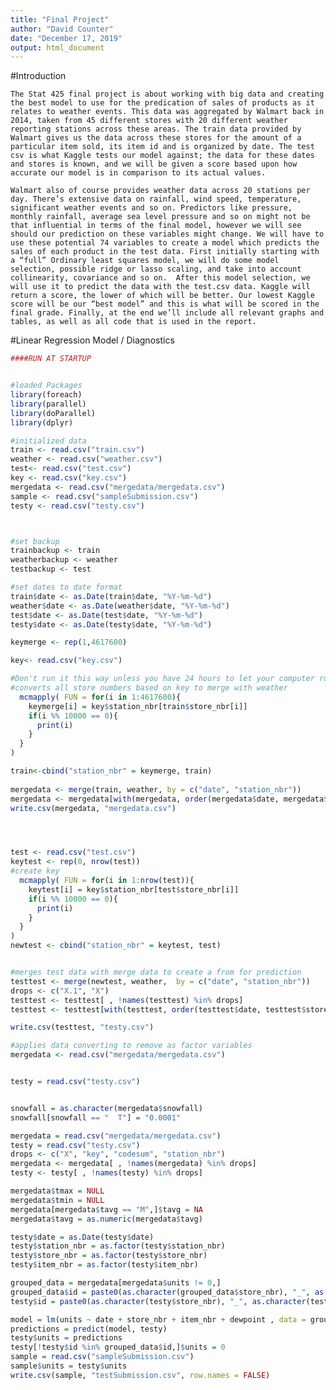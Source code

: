 ```yaml
---
title: "Final Project"
author: "David Counter"
date: "December 17, 2019"
output: html_document
---
```


#Introduction

	The Stat 425 final project is about working with big data and creating the best model to use for the predication of sales of products as it relates to weather events. This data was aggregated by Walmart back in 2014, taken from 45 different stores with 20 different weather reporting stations across these areas. The train data provided by Walmart gives us the data across these stores for the amount of a particular item sold, its item id and is organized by date. The test csv is what Kaggle tests our model against; the data for these dates and stores is known, and we will be given a score based upon how accurate our model is in comparison to its actual values.

	Walmart also of course provides weather data across 20 stations per day. There’s extensive data on rainfall, wind speed, temperature, significant weather events and so on. Predictors like pressure, monthly rainfall, average sea level pressure and so on might not be that influential in terms of the final model, however we will see should our prediction on these variables might change. We will have to use these potential 74 variables to create a model which predicts the sales of each product in the test data. First initially starting with a “full” Ordinary least squares model, we will do some model selection, possible ridge or lasso scaling, and take into account collinearity, covariance and so on.  After this model selection, we will use it to predict the data with the test.csv data. Kaggle will return a score, the lower of which will be better. Our lowest Kaggle score will be our “best model” and this is what will be scored in the final grade. Finally, at the end we’ll include all relevant graphs and tables, as well as all code that is used in the report.
	
	
#Linear Regression Model / Diagnostics 
```r
####RUN AT STARTUP


#loaded Packages
library(foreach)
library(parallel)
library(doParallel)
library(dplyr)

#initialized data
train <- read.csv("train.csv")
weather <- read.csv("weather.csv")
test<- read.csv("test.csv")
key <- read.csv("key.csv")
mergedata <- read.csv("mergedata/mergedata.csv")
sample <- read.csv("sampleSubmission.csv")
testy <- read.csv("testy.csv")



#set backup
trainbackup <- train
weatherbackup <- weather
testbackup <- test

#set dates to date format
train$date <- as.Date(train$date, "%Y-%m-%d")
weather$date <- as.Date(weather$date, "%Y-%m-%d")
test$date <- as.Date(test$date, "%Y-%m-%d")
testy$date <- as.Date(testy$date, "%Y-%m-%d")


```



```r

keymerge <- rep(1,4617600)

key<- read.csv("key.csv")

#Don't run it this way unless you have 24 hours to let your computer run
#converts all store numbers based on key to merge with weather
  mcmapply( FUN = for(i in 1:4617600){
    keymerge[i] = key$station_nbr[train$store_nbr[i]]
    if(i %% 10000 == 0){
      print(i)
    }
  }
)

train<-cbind("station_nbr" = keymerge, train)
  
mergedata <- merge(train, weather, by = c("date", "station_nbr"))
mergedata <- mergedata[with(mergedata, order(mergedata$date, mergedata$store_nbr, mergedata$item_nbr)),]
write.csv(mergedata, "mergedata.csv")




test <- read.csv("test.csv")
keytest <- rep(0, nrow(test))
#create key
  mcmapply( FUN = for(i in 1:nrow(test)){
    keytest[i] = key$station_nbr[test$store_nbr[i]]
    if(i %% 10000 == 0){
      print(i)
    }
  }
)
newtest <- cbind("station_nbr" = keytest, test)


#merges test data with merge data to create a from for prediction
testtest <- merge(newtest, weather,  by = c("date", "station_nbr"))
drops <- c("X.1", "X")
testtest <- testtest[ , !names(testtest) %in% drops]
testtest <- testtest[with(testtest, order(testtest$date, testtest$store_nbr, testtest$item_nbr)),]

write.csv(testtest, "testy.csv")

```

```r
#applies data converting to remove as factor variables
mergedata <- read.csv("mergedata/mergedata.csv")


testy = read.csv("testy.csv")



```

```r
snowfall = as.character(mergedata$snowfall)
snowfall[snowfall == "  T"] = "0.0001"


```


```r

mergedata = read.csv("mergedata/mergedata.csv")
testy = read.csv("testy.csv")
drops <- c("X", "key", "codesum", "station_nbr")
mergedata <- mergedata[ , !names(mergedata) %in% drops]
testy <- testy[ , !names(testy) %in% drops]


```

```r
mergedata$tmax = NULL
mergedata$tmin = NULL
mergedata[mergedata$tavg == "M",]$tavg = NA
mergedata$tavg = as.numeric(mergedata$tavg)

testy$date = as.Date(testy$date)
testy$station_nbr = as.factor(testy$station_nbr)
testy$store_nbr = as.factor(testy$store_nbr)
testy$item_nbr = as.factor(testy$item_nbr)

grouped_data = mergedata[mergedata$units != 0,]
grouped_data$id = paste0(as.character(grouped_data$store_nbr), "_", as.character(grouped_data$item_nbr))
testy$id = paste0(as.character(testy$store_nbr), "_", as.character(testy$item_nbr))
```

```r

model = lm(units ~ date + store_nbr + item_nbr + dewpoint , data = grouped_data)
predictions = predict(model, testy)
testy$units = predictions
testy[!testy$id %in% grouped_data$id,]$units = 0
sample = read.csv("sampleSubmission.csv")
sample$units = testy$units
write.csv(sample, "testSubmission.csv", row.names = FALSE)

```





























